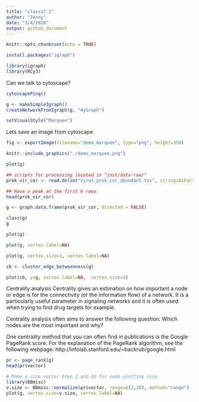 ```yaml
---
title: "class17_2"
author: "Jenny"
date: "3/4/2020"
output: github_document
---
```


```r
knitr::opts_chunk$set(echo = TRUE)
```

```r
install.packages("igraph")
```

```r
library(igraph)
library(RCy3)
```

Can we talk to cytoscape?

```r
cytoscapePing()
```

```r
g <- makeSimpleIgraph()
createNetworkFromIgraph(g, "myGraph")
```

```r
setVisualStyle("Marquee")
```

Lets save an image from cytoscape

```r
fig <- exportImage(filename="demo_marquee", type="png", height=350)

knitr::include_graphics("./demo_marquee.png")
```


```r
plot(g)
```


```r
## scripts for processing located in "inst/data-raw/"
prok_vir_cor <- read.delim("virus_prok_cor_abundant.tsv", stringsAsFactors = F)

## Have a peak at the first 6 rows
head(prok_vir_cor)
```

```r
g <- graph.data.frame(prok_vir_cor, directed = FALSE)

class(g)
g
```

```r
plot(g)
```

```r
plot(g, vertex.label=NA)
```

```r
plot(g, vertex.size=3, vertex.label=NA)
```

```r
cb <- cluster_edge_betweenness(g)

plot(cb, y=g, vertex.label=NA,  vertex.size=3)
```

  Centrality analysis
Centrality gives an estimation on how important a node or edge is for the connectivity (or the information flow) of a network. It is a particularly useful parameter in signaling networks and it is often used when trying to find drug targets for example.

Centrality analysis often aims to answer the following question: Which nodes are the most important and why?

One centrality method that you can often find in publications is the Google PageRank score. For the explanation of the PageRank algorithm, see the following webpage: http://infolab.stanford.edu/~backrub/google.html

```r
pr <- page_rank(g)
head(pr$vector)

# Make a size vector btwn 2 and 20 for node plotting size
library(BBmisc)
v.size <- BBmisc::normalize(pr$vector, range=c(2,20), method="range")
plot(g, vertex.size=v.size, vertex.label=NA)
```
 

